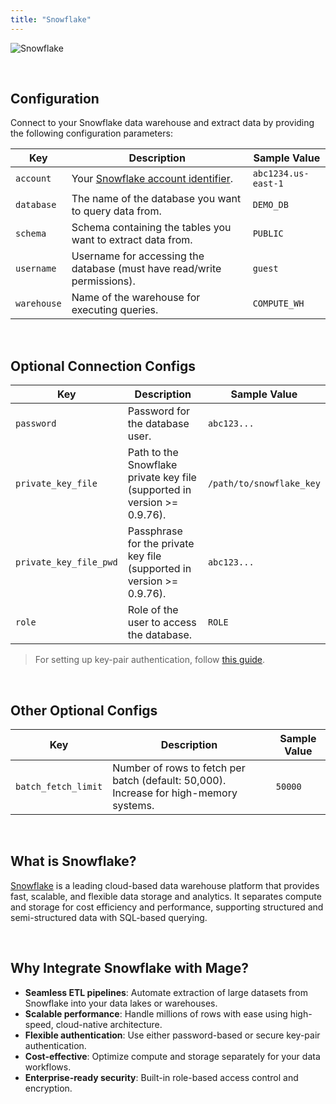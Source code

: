 ```yaml
---
title: "Snowflake"
---
```


![Snowflake](https://user-images.githubusercontent.com/78053898/198754338-a8aeb12e-6e23-45e5-b130-7a1979a2b31d.png)

<br/>

## Configuration

Connect to your Snowflake data warehouse and extract data by providing the following configuration parameters:

| Key           | Description                                                                                                  | Sample Value             |
| ------------- | ------------------------------------------------------------------------------------------------------------ | ------------------------ |
| `account`     | Your [Snowflake account identifier](https://docs.snowflake.com/en/user-guide/admin-account-identifier.html).  | `abc1234.us-east-1`       |
| `database`    | The name of the database you want to query data from.                                                        | `DEMO_DB`                 |
| `schema`      | Schema containing the tables you want to extract data from.                                                  | `PUBLIC`                  |
| `username`    | Username for accessing the database (must have read/write permissions).                                       | `guest`                   |
| `warehouse`   | Name of the warehouse for executing queries.                                                                 | `COMPUTE_WH`               |

<br/>

## Optional Connection Configs

| Key                 | Description                                                                                | Sample Value               |
| ------------------- | ------------------------------------------------------------------------------------------ | --------------------------- |
| `password`           | Password for the database user.                                                           | `abc123...`                  |
| `private_key_file`   | Path to the Snowflake private key file (supported in version >= 0.9.76).                   | `/path/to/snowflake_key`     |
| `private_key_file_pwd`| Passphrase for the private key file (supported in version >= 0.9.76).                     | `abc123...`                  |
| `role`               | Role of the user to access the database.                                                  | `ROLE`                       |

> For setting up key-pair authentication, follow [this guide](https://docs.snowflake.com/en/user-guide/key-pair-auth).

<br/>

## Other Optional Configs

| Key                | Description                                                                            | Sample Value |
| ------------------ | -------------------------------------------------------------------------------------- | ------------ |
| `batch_fetch_limit` | Number of rows to fetch per batch (default: 50,000). Increase for high-memory systems. | `50000`      |

<br/>

## What is Snowflake?

[Snowflake](https://www.snowflake.com/) is a leading cloud-based data warehouse platform that provides fast, scalable, and flexible data storage and analytics. It separates compute and storage for cost efficiency and performance, supporting structured and semi-structured data with SQL-based querying.

<br/>

## Why Integrate Snowflake with Mage?

- **Seamless ETL pipelines**: Automate extraction of large datasets from Snowflake into your data lakes or warehouses.
- **Scalable performance**: Handle millions of rows with ease using high-speed, cloud-native architecture.
- **Flexible authentication**: Use either password-based or secure key-pair authentication.
- **Cost-effective**: Optimize compute and storage separately for your data workflows.
- **Enterprise-ready security**: Built-in role-based access control and encryption.

<br/>
